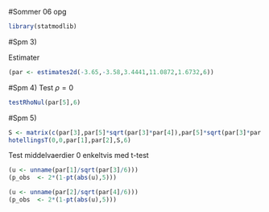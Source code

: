 <!--
%\VignetteEngine{knitr::knitr}
%\VignetteIndexEntry{An R Markdown Vignette with knitr}
-->

#Sommer 06 opg

```r
library(statmodlib)
```


#Spm 3)

Estimater

```r
(par <- estimates2d(-3.65,-3.58,3.4441,11.0872,1.6732,6))
```

#Spm 4)
Test $\rho=0$

```r
testRhoNul(par[5],6)
```

#Spm 5)



```r
S <- matrix(c(par[3],par[5]*sqrt(par[3]*par[4]),par[5]*sqrt(par[3]*par[4]), par[4]),2,2)
hotellingsT(0,0,par[1],par[2],S,6)
```


Test middelvaerdier 0 enkeltvis med t-test

```r
(u <- unname(par[1]/sqrt(par[3]/6)))
(p_obs  <- 2*(1-pt(abs(u),5)))

(u <- unname(par[2]/sqrt(par[4]/6)))
(p_obs  <- 2*(1-pt(abs(u),5)))
```
